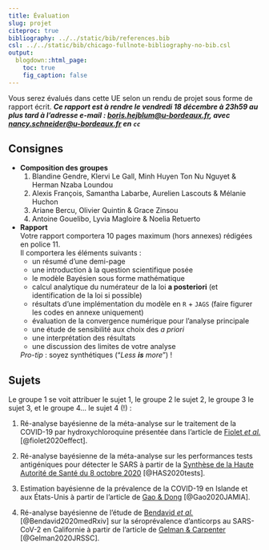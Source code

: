 ```yaml
---
title: Évaluation
slug: projet
citeproc: true
bibliography: ../../static/bib/references.bib
csl: ../../static/bib/chicago-fullnote-bibliography-no-bib.csl
output:
  blogdown::html_page:
    toc: true
    fig_caption: false
---
```



Vous serez évalués dans cette UE selon un rendu de projet sous forme de rapport écrit. ***Ce rapport est à rendre le vendredi 18 décembre à 23h59 au plus tard à l'adresse e-mail : [boris.hejblum@u-bordeaux.fr](mailto:boris.hejblum@u-bordeaux.fr), avec [nancy.schneider@u-bordeaux.fr](mailto:nancy.schneider@u-bordeaux.fr) en `cc`***


## Consignes

 - **Composition des groupes**
    1. Blandine Gendre, Klervi Le Gall, Minh Huyen Ton Nu Nguyet & Herman Nzaba Loundou
    2. Alexis François, Samantha Labarbe, Aurelien Lascouts & Mélanie Huchon
    3. Ariane Bercu, Olivier Quintin & Grace Zinsou 
    4. Antoine Gouelibo, Lyvia Magloire & Noelia Retuerto
 
 - **Rapport**  
    Votre rapport comportera 10 pages maximum (hors annexes) rédigées en police 11.  
    Il comportera les éléments suivants :
    - un résumé d'une demi-page
    - une introduction à la question scientifique posée
    - le modèle Bayésien sous forme mathématique
    - calcul analytique du numérateur de la loi **a posteriori** (et identification de la loi si possible)
    - résultats d'une implémentation du modèle en `R` + `JAGS` (faire figurer les codes en annexe uniquement)
    - évaluation de la convergence numérique pour l'analyse principale
    - une étude de sensibilité aux choix des *a priori*
    - une interprétation des résultats
    - une discussion des limites de votre analyse
    
    *Pro-tip* : soyez synthétiques ("*Less **is** more*") !
    

## Sujets

Le groupe 1 se voit attribuer le sujet 1, le groupe 2 le sujet 2, le groupe 3 le sujet 3, et le groupe 4... le sujet 4 (!) :

 1. Ré-analyse bayésienne de la méta-analyse sur le traitement de la COVID-19 par hydroxychloroquine présentée dans l'article de [Fiolet *et al.*](/readings/Fiolet2020CMI.pdf) [@fiolet2020effect].
 
 
 2. Ré-analyse bayésienne de la méta-analyse sur les performances tests antigéniques pour détecter le SARS à partir de la [Synthèse de la Haute Autorité de Santé du 8 octobre 2020](/readings/syntheseHAS_tests_antigeniques.pdf) [@HAS2020tests].
 
 
 3. Estimation bayésienne de la prévalence de la COVID-19 en Islande et aux États-Unis à partir de l'article de [Gao & Dong](/readings/Gao2020JAMIA.pdf) [@Gao2020JAMIA].

 
 4. Ré-analyse bayésienne de l'étude de [Bendavid *et al.*](/readings/Gelman2020JRSSC.pdf) [@Bendavid2020medRxiv] sur la séroprévalence d'anticorps au SARS-CoV-2 en Californie à partir de l'article de [Gelman & Carpenter](/readings/Gelman2020JRSSC.pdf) [@Gelman2020JRSSC].
 
 